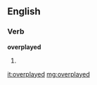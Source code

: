 ==English==

===Verb===
'''overplayed'''

# {{past of|[[overplay]]}}

[[it:overplayed]]
[[mg:overplayed]]